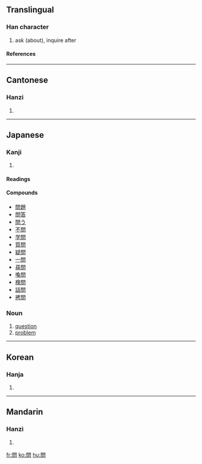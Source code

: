 {{see|问}}

==Translingual==
===Han character===
{{Han char|rn=30|rad=口|as=08|sn=11|four=7760<sub>7</sub>|canj=日弓口 (ANR)}}
# ask (about), inquire after
====References====
{{Han ref|kx=0195.100|dkj=03814|dj=0416.100|hdz=74284.030|uh=554F|ud=21839|bh=B0DD|bd=45277}}
----
==Cantonese==
===Hanzi===
{{yue-hanzi|jyut=|y=man6}}
# {{defn|Cantonese}}
----
==Japanese==
===Kanji===
{{ja-kanji|grade=3|rs=口08}}
# {{defn|Japanese}} 
====Readings====
{{ja-readings|on=[[もん]] (mon), [[ぶん]] (bun)|kun=[[とう]] (tou), [[とん]] (ton)}}

====Compounds====
*[[問題]]
*[[問答]]
*[[問う]]
*[[不問]]
*[[学問]]
*[[質問]]
*[[疑問]]
*[[一問]]
*[[尋問]]
*[[喚問]]
*[[検問]]
*[[詰問]]
*[[拷問]]

===Noun===
{{ja-noun|k|hira=もん|rom=mon}}
#[[question]]
#[[problem]]

----

==Korean==
===Hanja===
{{ko-hanja|hangeul=문|rv=mun|mr=mun}}
# {{defn|Korean}}
----
==Mandarin==
===Hanzi===
{{cmn-hanzi|sim=问|pin=[[wèn]] (wen4)|wg=wen<sup>4</sup>}}
# {{defn|Mandarin}}

[[fr:問]]
[[ko:問]]
[[hu:問]]